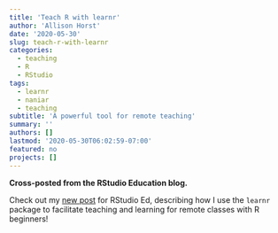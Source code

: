 ```yaml
---
title: 'Teach R with learnr'
author: 'Allison Horst'
date: '2020-05-30'
slug: teach-r-with-learnr
categories:
  - teaching
  - R
  - RStudio
tags:
  - learnr
  - naniar
  - teaching
subtitle: 'A powerful tool for remote teaching'
summary: ''
authors: []
lastmod: '2020-05-30T06:02:59-07:00'
featured: no
projects: []
---
```


**Cross-posted from the RStudio Education blog.**

Check out my [new post](https://education.rstudio.com/blog/2020/05/learnr-for-remote/) for RStudio Ed, describing how I use the `learnr` package to facilitate teaching and learning for remote classes with R beginners!
